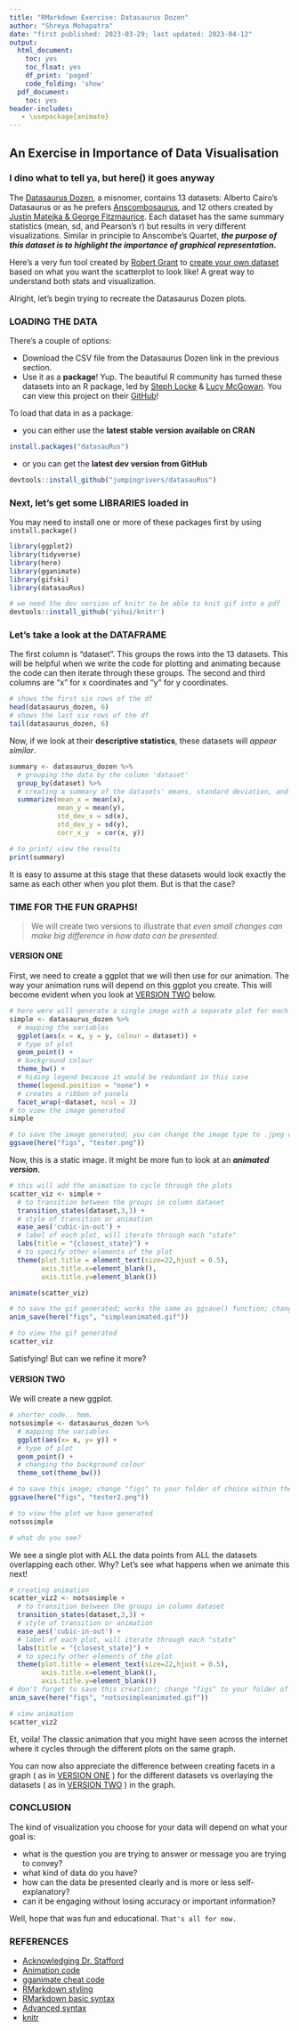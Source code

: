 ```yaml
---
title: "RMarkdown Exercise: Datasaurus Dozen"
author: "Shreya Mohapatra"
date: "first published: 2023-03-29; last updated: 2023-04-12"
output:
  html_document:
    toc: yes
    toc_float: yes
    df_print: 'paged'
    code_folding: 'show'
  pdf_document:
    toc: yes
header-includes:
   - \usepackage{animate}
---
```

## An Exercise in Importance of Data Visualisation

### I dino what to tell ya, but here() it goes anyway

The [Datasaurus Dozen](https://www.autodesk.com/research/publications/same-stats-different-graphs), a misnomer, contains 13 datasets: Alberto Cairo's Datasaurus or as he prefers [Anscombosaurus](http://www.thefunctionalart.com/2016/08/download-datasaurus-never-trust-summary.html), and 12 others created by [Justin Matejka & George Fitzmaurice](https://damassets.autodesk.net/content/dam/autodesk/www/autodesk-reasearch/Publications/pdf/same-stats-different-graphs.pdf). Each dataset has the same summary statistics (mean, sd, and Pearson's r) but results in very different visualizations. Similar in principle to Anscombe's Quartet, ***the purpose of this dataset is to highlight the importance of graphical representation.***

Here's a very fun tool created by [Robert Grant](http://robertgrantstats.co.uk/) to [create your own dataset](http://robertgrantstats.co.uk/drawmydata.html) based on what you want the scatterplot to look like! A great way to understand both stats and visualization.

Alright, let's begin trying to recreate the Datasaurus Dozen plots.

### LOADING THE DATA

There's a couple of options:

- Download the CSV file from the Datasaurus Dozen link in the previous section.
- Use it as a **package**! Yup. The beautiful R community has turned these datasets into an R package, led by [Steph Locke](https://github.com/stephlocke) & [Lucy McGowan](https://github.com/LucyMcGowan). You can view this project on their [GitHub](https://github.com/jumpingrivers/datasauRus)!

To load that data in as a package:

+ you can either use the **latest stable version available on CRAN**
```r
install.packages("datasauRus")
```

+ or you can get the **latest dev version from GitHub**
```r

devtools::install_github("jumpingrivers/datasauRus")

```

### Next, let's get some LIBRARIES loaded in

You may need to install one or more of these packages first by using `install.package()`

```r

library(ggplot2)
library(tidyverse)
library(here)
library(gganimate)
library(gifski)
library(datasauRus)

```

```r
# we need the dev version of knitr to be able to knit gif into a pdf
devtools::install_github('yihui/knitr')
```

### Let's take a look at the DATAFRAME

The first column is "dataset". This groups the rows into the 13 datasets. This will be helpful when we write the code for plotting and animating because the code can then iterate through these groups.
The second and third columns are "x" for x coordinates and "y" for y coordinates.

```r
# shows the first six rows of the df
head(datasaurus_dozen, 6)
# shows the last six rows of the df
tail(datasaurus_dozen, 6)

```

Now, if we look at their **descriptive statistics**, these datasets will *appear similar*.

```r

summary <- datasaurus_dozen %>% 
  # grouping the data by the column 'dataset'
  group_by(dataset) %>% 
  # creating a summary of the datasets' means, standard deviation, and correlation to show that their descriptive stats, in this case, are almost identical!
  summarize(mean_x = mean(x),
            mean_y = mean(y),
            std_dev_x = sd(x),
            std_dev_y = sd(y),
            corr_x_y  = cor(x, y))

# to print/ view the results
print(summary)

```

It is easy to assume at this stage that these datasets would look exactly the same as each other when you plot them. But is that the case?

### TIME FOR THE FUN GRAPHS!

> We will create two versions to illustrate that *even small changes can make big difference in how data can be presented.*

#### VERSION ONE

First, we need to create a ggplot that we will then use for our animation. The way your animation runs will depend on this ggplot you create. This will become evident when you look at [VERSION TWO](#version-two) below.

```r
# here were will generate a single image with a separate plot for each of the 13 datasets
simple <- datasaurus_dozen %>%
  # mapping the variables
  ggplot(aes(x = x, y = y, colour = dataset)) +
  # type of plot
  geom_point() +
  # background colour
  theme_bw() +
  # hiding legend because it would be redundant in this case
  theme(legend.position = "none") +
  # creates a ribbon of panels
  facet_wrap(~dataset, ncol = 3)
# to view the image generated
simple

# to save the image generated; you can change the image type to .jpeg or .TIFF etc; change "figs" to your folder of choice within the working directory
ggsave(here("figs", "tester.png")) 

```

Now, this is a static image. It might be more fun to look at an ***animated version.***

```r

# this will add the animation to cycle through the plots
scatter_viz <- simple +
  # to transition between the groups in column dataset
  transition_states(dataset,3,3) +
  # style of transition or animation
  ease_aes('cubic-in-out') +
  # label of each plot, will iterate through each "state"
  labs(title = "{closest_state}") +
  # to specify other elements of the plot
  theme(plot.title = element_text(size=22,hjust = 0.5),
        axis.title.x=element_blank(),
        axis.title.y=element_blank())

animate(scatter_viz)

# to save the gif generated; works the same as ggsave() function; change "figs" to your folder of choice within the working directory
anim_save(here("figs", "simpleanimated.gif"))

# to view the gif generated
scatter_viz

```

Satisfying! But can we refine it more?

#### VERSION TWO

We will create a new ggplot.

```r

# shorter code.. hmm.
notsosimple <- datasaurus_dozen %>% 
  # mapping the variables
  ggplot(aes(x= x, y= y)) +
  # type of plot
  geom_point() +
  # changing the background colour
  theme_set(theme_bw())

# to save this image; change "figs" to your folder of choice within the working directory
ggsave(here("figs", "tester2.png"))

# to view the plot we have generated
notsosimple

# what do you see?

```

We see a single plot with ALL the data points from ALL the datasets overlapping each other. Why? Let's see what happens when we animate this next!

```r

# creating animation
scatter_viz2 <- notsosimple +
  # to transition between the groups in column dataset
  transition_states(dataset,3,3) +
  # style of transition or animation
  ease_aes('cubic-in-out') +
  # label of each plot, will iterate through each "state"
  labs(title = "{closest_state}") +
  # to specify other elements of the plot
  theme(plot.title = element_text(size=22,hjust = 0.5),
        axis.title.x=element_blank(),
        axis.title.y=element_blank())
# don't forget to save this creation!; change "figs" to your folder of choice within the working directory
anim_save(here("figs", "notsosimpleanimated.gif"))

# view animation
scatter_viz2

```

Et, voila! The classic animation that you might have seen across the internet where it cycles through the different plots on the same graph.

You can now also appreciate the difference between creating facets in a graph ( as in [VERSION ONE](#version-one) ) for the different datasets vs overlaying the datasets ( as in [VERSION TWO](#version-two) ) in the graph.

### CONCLUSION

The kind of visualization you choose for your data will depend on what your goal is:

- what is the question you are trying to answer or message you are trying to convey?
- what kind of data do you have?
- how can the data be presented clearly and is more or less self-explanatory?
- can it be engaging without losing accuracy or important information?

Well, hope that was fun and educational.
`That's all for now.`

### REFERENCES

- [Acknowledging Dr. Stafford](https://tomstafford.github.io/psy6422/rmarkdown.html)
- [Animation code](https://rpubs.com/tylerotto/DinosaurusDozen)
- [gganimate cheat code](https://ugoproto.github.io/ugo_r_doc/pdf/gganimate.pdf)
- [RMarkdown styling](https://bookdown.org/yihui/rmarkdown/html-document.html)
- [RMarkdown basic syntax](https://www.markdownguide.org/basic-syntax/)
- [Advanced syntax](https://www.markdownguide.org/extended-syntax/)
- [knitr](https://yihui.org/knitr/options/)
